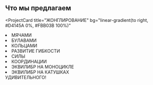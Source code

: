 ## Что мы предлагаем

<ProjectCard
  title="ЖОНГЛИРОВАНИЕ"
  bg="linear-gradient(to right, #D4145A 0%, #FBB03B 100%)"
>
   <li>МЯЧАМИ</li>
   <li>БУЛАВАМИ</li>
   <li>КОЛЬЦАМИ</li>
</ProjectCard>
<ProjectCard
  title="АКРОБАТИКА"
  bg="linear-gradient(to right, #662D8C 0%, #ED1E79 100%)"
>
	<li>РАЗВИТИЕ  ГИБКОСТИ</li>
	<li>СИЛЫ</li>
	<li>КООРДИНАЦИИ</li>
</ProjectCard>
<ProjectCard
  title="ЭКВИЛИБРИСТИКА"
  bg="linear-gradient(to right, #009245 0%, #FCEE21 100%)"
>
  <li>ЭКВИЛИБР НА МОНОЦИКЛЕ</li>
  <li>ЭКВИЛИБР НА КАТУШКАХ</li>
</ProjectCard>
<ProjectCard
  title="И  МНОГО  ВСЕГО"
  bg="linear-gradient(to right, #D585FF 0%, #00FFEE 100%)"
>
  УДИВИТЕЛЬНОГО!
</ProjectCard>


